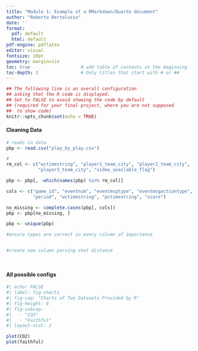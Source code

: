 ```yaml
---
title: "Module 1: Example of a RMarkdown/Quarto document"
author: "Roberto Bertolusso"
date: ''
format:
  pdf: default
  html: default
pdf-engine: pdflatex
editor: visual
fontsize: 10pt
geometry: margin=1in
toc: true                   # add table of contents at the beginning
toc-depth: 2                # Only titles that start with # or ##
---
```


```r
## The following line is an overall configuration
## asking that the R code is displayed.
## Set to FALSE to avoid showing the code by default
## (required for your final project, where you are not supposed
##  to show code)
knitr::opts_chunk$set(echo = TRUE)
```


#### Cleaning Data
```r
# reads in data
pbp <- read.csv("play_by_play.csv")

#
rm_col <- c("wctimestring", "player1_team_city", "player2_team_city",
            "player3_team_city", "video_available_flag")

pbp <- pbp[, -which(names(pbp) %in% rm_col)]

cols <- c("game_id", "eventnum", "eventmsgtype", "eventmsgactiontype",
          "period", "wctimestring", "pctimestring", "score")

no_missing <- complete.cases(pbp[, cols])
pbp <- pbp[no_missing, ]

pbp <- unique(pbp)

#ensure types are correct in every column of importance


#create new column parsing shot distance




```


#### All possible configs

```r
#| echo: FALSE
#| label: fig-charts
#| fig-cap: "Charts of Two Datasets Provided by R"
#| fig-height: 6
#| fig-subcap: 
#|   - "CO2"
#|   - "Faithful"
#| layout-ncol: 2

plot(CO2)
plot(faithful)
```
